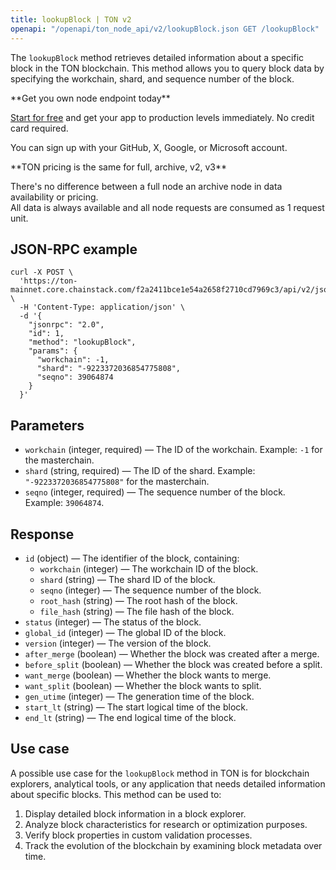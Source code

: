 ---
title: lookupBlock | TON v2
openapi: "/openapi/ton_node_api/v2/lookupBlock.json GET /lookupBlock"
---

The `lookupBlock` method retrieves detailed information about a specific block in the TON blockchain. This method allows you to query block data by specifying the workchain, shard, and sequence number of the block.

<Check>
**Get you own node endpoint today**

[Start for free](https://console.chainstack.com/) and get your app to production levels immediately. No credit card required.

You can sign up with your GitHub, X, Google, or Microsoft account.
</Check>

<Note>
**TON pricing is the same for full, archive, v2, v3**

There's no difference between a full node an archive node in data availability or pricing.  
All data is always available and all node requests are consumed as 1 request unit.
</Note>

  

## JSON-RPC example

```shell Shell
curl -X POST \
  'https://ton-mainnet.core.chainstack.com/f2a2411bce1e54a2658f2710cd7969c3/api/v2/jsonRPC' \
  -H 'Content-Type: application/json' \
  -d '{
    "jsonrpc": "2.0",
    "id": 1,
    "method": "lookupBlock",
    "params": {
      "workchain": -1,
      "shard": "-9223372036854775808",
      "seqno": 39064874
    }
  }'
```


## Parameters

* `workchain` (integer, required) — The ID of the workchain. Example: `-1` for the masterchain.
* `shard` (string, required) — The ID of the shard. Example: `"-9223372036854775808"` for the masterchain.
* `seqno` (integer, required) — The sequence number of the block. Example: `39064874`.

## Response

* `id` (object) — The identifier of the block, containing:
  + `workchain` (integer) — The workchain ID of the block.
  + `shard` (string) — The shard ID of the block.
  + `seqno` (integer) — The sequence number of the block.
  + `root_hash` (string) — The root hash of the block.
  + `file_hash` (string) — The file hash of the block.
* `status` (integer) — The status of the block.
* `global_id` (integer) — The global ID of the block.
* `version` (integer) — The version of the block.
* `after_merge` (boolean) — Whether the block was created after a merge.
* `before_split` (boolean) — Whether the block was created before a split.
* `want_merge` (boolean) — Whether the block wants to merge.
* `want_split` (boolean) — Whether the block wants to split.
* `gen_utime` (integer) — The generation time of the block.
* `start_lt` (string) — The start logical time of the block.
* `end_lt` (string) — The end logical time of the block.

## Use case

A possible use case for the `lookupBlock` method in TON is for blockchain explorers, analytical tools, or any application that needs detailed information about specific blocks. This method can be used to:

1. Display detailed block information in a block explorer.
2. Analyze block characteristics for research or optimization purposes.
3. Verify block properties in custom validation processes.
4. Track the evolution of the blockchain by examining block metadata over time.
